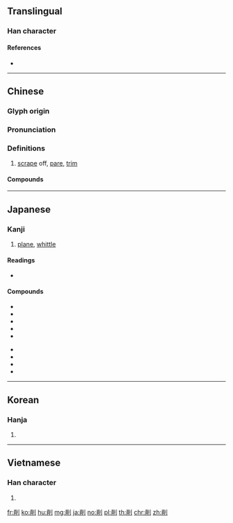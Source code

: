 {{character info/new}}
==Translingual==

===Han character===
{{Han char|rn=18|rad=刀|as=07|sn=9|four=92200|canj=FBLN|ids=⿰肖刂}}

====References====
* {{Han ref|kx=0140.050|dkj=02000|dj=0317.110|hdz=10341.020|uh=524A|ud=21066|bh=AB64|bd=43876}}

----

==Chinese==
{{zh-forms}}

===Glyph origin===
{{Han etym}}

===Pronunciation===
{{zh-pron
|m=xiāo,xuē
|c=soek3
|mc=y
|oc=y
|ma=Zh-xiao.ogg
|cat=v
}}

===Definitions===
{{zh-hanzi}}

# [[scrape]] off, [[pare]], [[trim]]

====Compounds====
{{zh-der|刀削面|侵削|刀削冰|刀削麵|切削|刮削|刻削|削價|削地|削壁|削奪|削平|削弱|削成|削方為圓|削木為吏|削正|削減|削牘|削球|削瘦|削職|削肩|削色|削草|削蔥|削觚為圓|削足就履|削足適履|削趾適屨|削跡|削鐵如泥|削除|削髮|削髮披緇|削髮為僧|削麵|剗削|剝削|剝削小民|剝削者|奏削|宋斤魯削|戌削|批削|改削|斧削|斲削|日削月朘|日朘月削|春秋筆削|朘削|洗削更革|減削|瘦削|磨削|筆削|編削|蜂腰削背|蠲削|鉋削|銑削|銼削}}

----

==Japanese==

===Kanji===
{{ja-kanji|grade=c|rs=刀07}}

# [[plane]], [[whittle]]

====Readings====
* {{ja-readings|goon=[[さく]] (saku), [[しょう]] (shō)|kanon=[[しょう]] (shō)|kun=[[けずる]] (kezuru)}}

====Compounds====
{{top2}}
* {{ja-r|荒削り|あらけずり}}
* {{ja-r|掘削|くっさく}}
* {{ja-r|削り節|けずりぶし}}
* {{ja-r|削岩機|さくがんき}}
* {{ja-r|削減|さくげん}}
{{mid2}}
* {{ja-r|削除|さくじょ}}
* {{ja-r|削孔|さっこう}}
* {{ja-r|切削|せっさく}}
* {{ja-r|添削|てんさく}}
{{bottom}}

----

==Korean==

===Hanja===
{{ko-hanja|hangeul=삭|rv=sak|mr=sak}}

# {{defn|lang=ko|sort=刀07}}

----

==Vietnamese==

===Han character===
{{vi-hantu|[[tước]], [[tược]], [[tướt]], [[tượt]]|rs=刀07}}

# {{defn|lang=vi|sort=刀07}}

[[fr:削]]
[[ko:削]]
[[hu:削]]
[[mg:削]]
[[ja:削]]
[[no:削]]
[[pl:削]]
[[th:削]]
[[chr:削]]
[[zh:削]]
